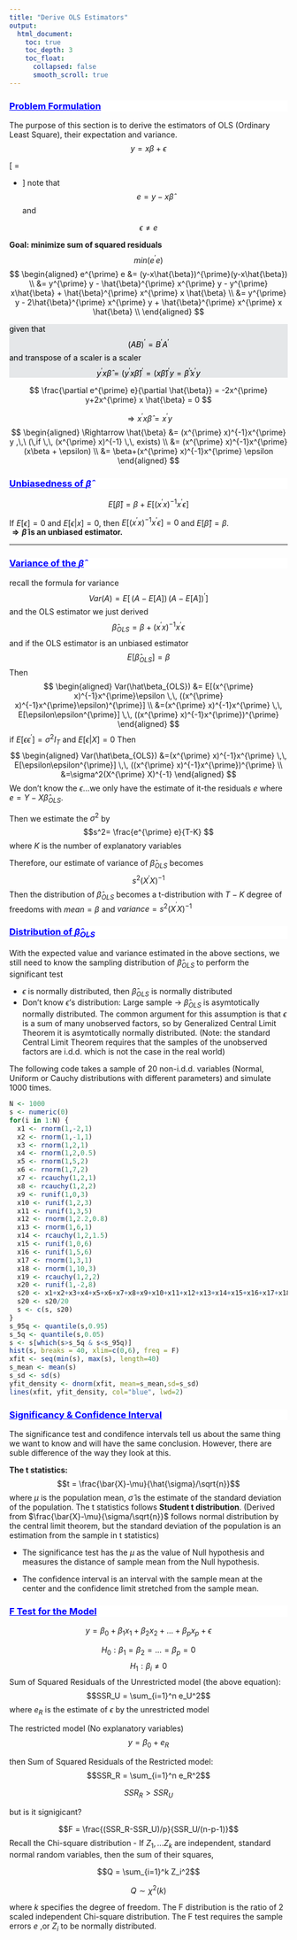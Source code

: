 ```yaml
---
title: "Derive OLS Estimators"
output:
  html_document:
    toc: true
    toc_depth: 3
    toc_float:
      collapsed: false
      smooth_scroll: true
---
```


<div style="background-color:white;color:blue;matrixOperation:20px;">
<ins>
### Problem Formulation
</ins>
</div>


The purpose of this section is to derive the estimators of OLS (Ordinary Least Square), their expectation and variance.
$$ y = x\beta + \epsilon$$

\[
\begin{bmatrix}
y_{1}\\
y_{2}\\
\vdots\\
y_{T}
\end{bmatrix}=
\begin{bmatrix}
x_{1,1} & x_{1,2} & \dots & x_{1,K} \\
x_{2,1} & x_{2,2} & \dots & x_{2,K} \\
\vdots & \vdots & \ddots & \vdots \\
x_{T,1} & x_{T,2} & \dots & x_{T,K}
\end{bmatrix}
\begin{bmatrix}
\beta_{1}\\
\vdots\\
\beta_{K}
\end{bmatrix}+
\begin{bmatrix}
\epsilon_{1}\\
\epsilon_{2}\\
\vdots\\
\epsilon_{T}
\end{bmatrix}
\]
note that 
$$ e = y-x\hat{\beta} $$ and

$$\epsilon  \neq e$$

**Goal: minimize sum of squared residuals** 
$$ min(e^{\prime} e) $$
$$
\begin{aligned}
e^{\prime} e &=  (y-x\hat{\beta})^{\prime}(y-x\hat{\beta}) \\
&= y^{\prime} y - \hat{\beta}^{\prime} x^{\prime} y - y^{\prime} x\hat{\beta} + \hat{\beta}^{\prime} x^{\prime} x \hat{\beta} \\
&= y^{\prime} y - 2\hat{\beta}^{\prime} x^{\prime} y + \hat{\beta}^{\prime} x^{\prime} x \hat{\beta} \\
\end{aligned}
$$
<div style="background-color:#E5E7E9;color:black;matrixOperation:20px;">
given that
$$ (AB)^{\prime} = B^{\prime} A^{\prime} $$
and transpose of a scaler is a scaler
$$ y^{\prime} x \hat{\beta} = (y^{\prime} x \hat{\beta})^{\prime} = (x\hat{\beta})^{\prime} y = \hat{\beta}^{\prime} x^{\prime} y $$
</div>


$$ \frac{\partial e^{\prime} e}{\partial \hat{\beta}} = -2x^{\prime} y+2x^{\prime} x \hat{\beta} = 0 $$


$$ \Rightarrow x^{\prime} x \hat{\beta} = x^{\prime} y $$
$$ 
\begin{aligned}
\Rightarrow \hat{\beta} &= (x^{\prime} x)^{-1}x^{\prime} y ,\,\ (\,if \,\, (x^{\prime} x)^{-1} \,\, exists) \\
 &= (x^{\prime} x)^{-1}x^{\prime} (x\beta + \epsilon) \\
 &= \beta+(x^{\prime} x)^{-1}x^{\prime}  \epsilon 
 \end{aligned}
 $$
<div style="background-color:white;color:blue;matrixOperation:20px;">
<ins>
### Unbiasedness of $\hat{\beta}$
</ins>
</div>

$$ E[ \hat{\beta}] = \beta + E[(x^{\prime} x)^{-1}x^{\prime} \epsilon]$$

If $E[\epsilon] =0$ and $E[\epsilon | x] = 0$, then $E[(x^{\prime} x)^{-1}x^{\prime} \epsilon] = 0$ and $E[ \hat{\beta}] = \beta$.   
**$\Rightarrow \hat{\beta}$ is an unbiased estimator.**

********
<div style="background-color:white;color:blue;matrixOperation:20px;">
<ins>
### Variance of the $\hat{\beta}$
</ins>
</div>
recall the formula for variance
$$Var(A) = E[\,(A-E[A])\, (A-E[A])^{\prime}]$$
and the OLS estimator we just derived
$$\hat\beta_{OLS} = \beta + (x^{\prime} x)^{-1}x^{\prime}  \epsilon$$
and if the OLS estimator is an unbiased estimator
$$E[\hat\beta_{OLS}] = \beta$$
Then
$$
\begin{aligned}
Var(\hat\beta_{OLS}) &= E[(x^{\prime} x)^{-1}x^{\prime}\epsilon \,\, ((x^{\prime} x)^{-1}x^{\prime}\epsilon)^{\prime}] \\
&=(x^{\prime} x)^{-1}x^{\prime} \,\, E[\epsilon\epsilon^{\prime}] \,\, ((x^{\prime} x)^{-1}x^{\prime})^{\prime}
\end{aligned}
$$
if $E[\epsilon\epsilon^{\prime}]=\sigma^2I_T$ and $E[\epsilon|X]=0$ Then
$$
\begin{aligned}
Var(\hat\beta_{OLS}) &=(x^{\prime} x)^{-1}x^{\prime} \,\, E[\epsilon\epsilon^{\prime}] \,\, ((x^{\prime} x)^{-1}x^{\prime})^{\prime} \\
&=\sigma^2(X^{\prime} X)^{-1}
\end{aligned}
$$
We don't know the $\epsilon$...we only have the estimate of it-the residuals $e$ where $e = Y-X\hat\beta_{OLS}$.

Then we estimate the $\sigma^2$ by
$$s^2= \frac{e^{\prime} e}{T-K} $$ 
where $K$ is the number of explanatory variables

Therefore, our estimate of variance of $\hat\beta_{OLS}$ becomes
$$s^2(X^{\prime} X)^{-1}$$
Then the distribution of $\hat\beta_{OLS}$ becomes a t-distribution with $T-K$ degree of freedoms with $mean = \beta$ and $variance = s^2(X^{^{\prime}} X)^{-1}$

<div style="background-color:white;color:blue;matrixOperation:20px;">
<ins>
### Distribution of $\hat{\beta}_{OLS}$
</ins>
</div>
With the expected value and variance estimated in the above sections, we still need to know the sampling distribution of $\hat{\beta}_{OLS}$ to perform the significant test

* $\epsilon$ is normally distributed, then $\hat{\beta}_{OLS}$ is normally distributed
* Don't know $\epsilon$'s distribution: Large sample -> $\hat{\beta}_{OLS}$ is asymtotically normally distributed. The common argument for this assumption is that $\epsilon$ is a sum of many unobserved factors, so by Generalized Central Limit Theorem it is asymtotically normally distributed. (Note: the standard Central Limit Theorem requires that the samples of the unobserved factors are i.d.d. which is not the case in the real world)

The following code takes a sample of 20 non-i.d.d. variables (Normal, Uniform or Cauchy distributions with different parameters) and simulate 1000 times.

```r
N <- 1000
s <- numeric(0)
for(i in 1:N) {
  x1 <- rnorm(1,-2,1)
  x2 <- rnorm(1,-1,1)
  x3 <- rnorm(1,2,1)
  x4 <- rnorm(1,2,0.5)
  x5 <- rnorm(1,5,2)
  x6 <- rnorm(1,7,2)
  x7 <- rcauchy(1,2,1)
  x8 <- rcauchy(1,2,2)
  x9 <- runif(1,0,3)
  x10 <- runif(1,2,3)
  x11 <- runif(1,3,5)
  x12 <- rnorm(1,2.2,0.8)
  x13 <- rnorm(1,6,1)
  x14 <- rcauchy(1,2,1.5)
  x15 <- runif(1,0,6)
  x16 <- runif(1,5,6)
  x17 <- rnorm(1,3,1)
  x18 <- rnorm(1,10,3)
  x19 <- rcauchy(1,2,2)
  x20 <- runif(1,-2,8)
  s20 <- x1+x2+x3+x4+x5+x6+x7+x8+x9+x10+x11+x12+x13+x14+x15+x16+x17+x18+x19+x20
  s20 <- s20/20
  s <- c(s, s20)
}
s_95q <- quantile(s,0.95)
s_5q <- quantile(s,0.05)
s <- s[which(s>s_5q & s<s_95q)]
hist(s, breaks = 40, xlim=c(0,6), freq = F)
xfit <- seq(min(s), max(s), length=40)
s_mean <- mean(s)
s_sd <- sd(s)
yfit_density <- dnorm(xfit, mean=s_mean,sd=s_sd)
lines(xfit, yfit_density, col="blue", lwd=2)
```
<div style="background-color:white;color:blue;matrixOperation:20px;">
<ins>
### Significancy & Confidence Interval
</ins>
</div>

The significance test and condifence intervals tell us about the same thing we want to know and will have the same conclusion. However, there are suble difference of the way they look at this.

**The t statistics:**
$$t = \frac{\bar{X}-\mu}{\hat{\sigma}/\sqrt{n}}$$
where $\mu$ is the population mean, $\hat{\sigma}$ is the estimate of the standard deviation of the population. The t statistics follows **Student t distribution**. (Derived from $\frac{\bar{X}-\mu}{\sigma/\sqrt{n}}$ follows normal distribution by the central limit theorem, but the standard deviation of the population is an estimation from the sample in t statistics)

* The significance test has the $\mu$ as the value of Null hypothesis and measures the distance of sample mean from the Null hypothesis.

* The confidence interval is an interval with the sample mean at the center and the confidence limit stretched from the sample mean.

<div style="background-color:white;color:blue;matrixOperation:20px;">
<ins>
### F Test for the Model
</ins>
</div>

$$ y = \beta_0 + \beta_1x_1 + \beta_2x_2 + ...+ \beta_px_p + \epsilon$$

$$H_0: \beta_1=\beta_2 = ...= \beta_p = 0$$
$$H_1: \beta_i \neq 0$$
Sum of Squared Residuals of the Unrestricted model (the above equation):
$$SSR_U = \sum_{i=1}^n e_U^2$$
where $e_R$ is the estimate of $\epsilon$ by the unrestricted model

The restricted model (No explanatory variables)
$$y = \beta_0 + e_R$$

then Sum of Squared Residuals of the Restricted model:
$$SSR_R = \sum_{i=1}^n e_R^2$$


$$SSR_R > SSR_U$$

but is it signigicant?

$$F = \frac{(SSR_R-SSR_U)/p}{SSR_U/(n-p-1)}$$
Recall the Chi-square distribution - If $Z_1,...Z_k$ are independent, standard normal random variables, then the sum of their squares,

$$Q = \sum_{i=1}^k Z_i^2$$

$$Q \sim \chi^2(k)$$

where $k$ specifies the degree of freedom. The F distribution is the ratio of 2 scaled independent Chi-square distribution. The F test requires the sample errors $e$ ,or $Z_i$ to be normally distributed.




